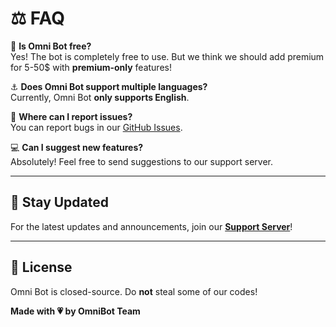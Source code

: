 # ⚖️ FAQ  

🏐 **Is Omni Bot free?**  
Yes! The bot is completely free to use. But we think we should add premium for 5-50$ with **premium-only** features!

⚓️ **Does Omni Bot support multiple languages?**  
Currently, Omni Bot **only supports English**.  

🥋 **Where can I report issues?**  
You can report bugs in our [GitHub Issues](https://github.com/ViviDeveloper/OmniBot/issues).  

💻 **Can I suggest new features?**  
Absolutely! Feel free to send suggestions to our support server.  

---

## 📢 Stay Updated  
For the latest updates and announcements, join our **[Support Server](https://discord.gg/example)**!  

---

## 🥛 License  
Omni Bot is closed-source. Do **not** steal some of our codes! 

**Made with 💗 by OmniBot Team**
